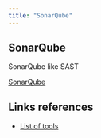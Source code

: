 ```yaml
---
title: "SonarQube"
---
```


## SonarQube

SonarQube like SAST

[SonarQube](https://www.sonarsource.com/products/sonarqube/)


## Links references

::: {.summary}

- [List of tools](https://en.wikipedia.org/wiki/List_of_tools_for_static_code_analysis)

:::






